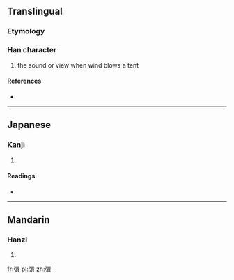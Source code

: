 ==Translingual==

===Etymology===
{{Han compound|弓|睘|c1=s|c2=p|t1=bow|ls=psc}}

===Han character===
{{Han char|rn=57|rad=弓|as=13|sn=16|four=1623<sub>2</sub>|canj=弓田中女 (NWLV)}}

# the sound or view when wind blows a tent

====References====
* {{Han ref|kx=0361.080|dkj=09874|dj=0679.070|hdz=21003.040|uh=5F4B|ud=24395|bh=E974|bd=59764}}

----

==Japanese==

===Kanji===
{{ja-kanji|grade=9|rs=弓13}}

# {{defn|Japanese|sort=弓13}}

====Readings====
* {{ja-readings|on=[[こう]] (kō) < [[かう]] (kau), [[ぎょう]] (gyō) < [[ぎゃう]] (gyau), [[こ]] (ko), [[く]] (ku)|kun=[[とばり]]の[[ひるがえる]][[こえ]] (tobarinohirugaerukoe)}}

----

==Mandarin==

===Hanzi===
{{cmn-hanzi|pin=[[hóng]] ([[hong2]]), [[kuì]] ([[kui4]])|wg=hung<sup>2</sup>, k'uei<sup>4</sup>}}

# {{defn|Mandarin|sort=弓13}}

[[fr:彋]]
[[pl:彋]]
[[zh:彋]]